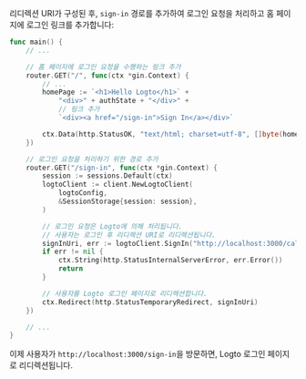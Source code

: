 리디렉션 URI가 구성된 후, `sign-in` 경로를 추가하여 로그인 요청을 처리하고 홈 페이지에 로그인 링크를 추가합니다:

```go title="main.go"
func main() {
	// ...

	// 홈 페이지에 로그인 요청을 수행하는 링크 추가
	router.GET("/", func(ctx *gin.Context) {
		// ...
		homePage := `<h1>Hello Logto</h1>` +
			"<div>" + authState + "</div>" +
			// 링크 추가
			`<div><a href="/sign-in">Sign In</a></div>`

		ctx.Data(http.StatusOK, "text/html; charset=utf-8", []byte(homePage))
	})

	// 로그인 요청을 처리하기 위한 경로 추가
	router.GET("/sign-in", func(ctx *gin.Context) {
		session := sessions.Default(ctx)
		logtoClient := client.NewLogtoClient(
			logtoConfig,
			&SessionStorage{session: session},
		)

		// 로그인 요청은 Logto에 의해 처리됩니다.
		// 사용자는 로그인 후 리디렉션 URI로 리디렉션됩니다.
		signInUri, err := logtoClient.SignIn("http://localhost:3000/callback")
		if err != nil {
			ctx.String(http.StatusInternalServerError, err.Error())
			return
		}

		// 사용자를 Logto 로그인 페이지로 리디렉션합니다.
		ctx.Redirect(http.StatusTemporaryRedirect, signInUri)
	})

	// ...
}
```

이제 사용자가 `http://localhost:3000/sign-in`을 방문하면, Logto 로그인 페이지로 리디렉션됩니다.
